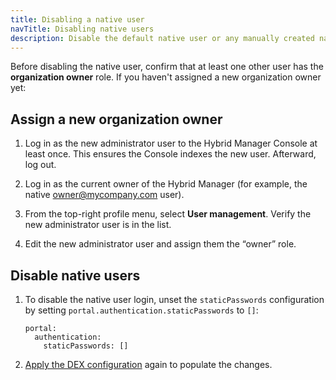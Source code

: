 ```yaml
---
title: Disabling a native user
navTitle: Disabling native users
description: Disable the default native user or any manually created native users.
---
```


Before disabling the native user, confirm that at least one other user has the **organization owner** role. If you haven't assigned a new organization owner yet:

## Assign a new organization owner 

1.  Log in as the new administrator user to the Hybrid Manager Console at least once. This ensures the Console indexes the new user. Afterward, log out.

1.  Log in as the current owner of the Hybrid Manager (for example, the native owner@mycompany.com user).

1.  From the top-right profile menu, select **User management**. Verify the new administrator user is in the list.   

1.  Edit the new administrator user and assign them the “owner” role.

## Disable native users

1.  To disable the native user login, unset the `staticPasswords` configuration by setting `portal.authentication.staticPasswords` to `[]`:

    ```
    portal:
      authentication:
        staticPasswords: []
    ```
1.  [Apply the DEX configuration](/edb-postgres-ai/hybrid-manager/using_hybrid_manager/managing_users/apply_dex_config/) again to populate the changes.

